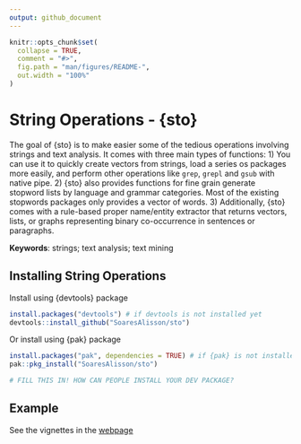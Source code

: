 ```yaml
---
output: github_document
---
```


<!-- README.md is generated from README.Rmd. Please edit that file -->

```r
knitr::opts_chunk$set(
  collapse = TRUE,
  comment = "#>",
  fig.path = "man/figures/README-",
  out.width = "100%"
)
```

# String Operations - {sto}

<!-- badges: start -->
<!-- badges: end -->

The goal of {sto} is to make easier some of the tedious operations involving strings and text analysis.
It comes with three main types of functions:
1) You can use it to quickly create vectors from strings, load a series os packages more easily, and perform other operations like `grep`, `grepl` and `gsub` with native pipe.
2) {sto} also provides functions for fine grain generate stopword lists by language and grammar categories. Most of the existing stopwords packages only provides a vector of words.
3) Additionally, {sto} comes with a rule-based proper name/entity extractor that returns vectors, lists, or graphs representing binary co-occurrence in sentences or paragraphs.

**Keywords**: strings; text analysis; text mining

## Installing String Operations
Install using {devtools} package

```r
install.packages("devtools") # if devtools is not installed yet
devtools::install_github("SoaresAlisson/sto")
```

Or install using {pak} package
```r
install.packages("pak", dependencies = TRUE) # if {pak} is not installed yet
pak::pkg_install("SoaresAlisson/sto")
```

``` r
# FILL THIS IN! HOW CAN PEOPLE INSTALL YOUR DEV PACKAGE?
```

## Example

See the vignettes in the [webpage](https://soaresalisson.github.io/sto/index.html)


